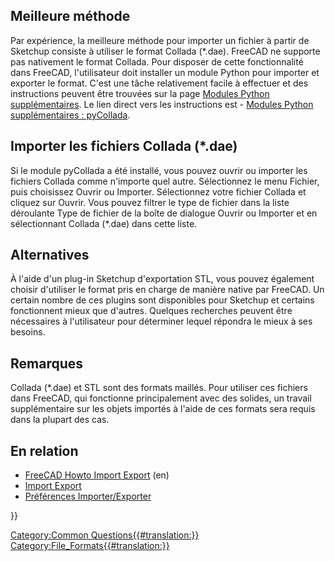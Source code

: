 <languages/>
== Meilleure méthode ==

{{TOCright}}

Par expérience, la meilleure méthode pour importer un fichier à partir de Sketchup consiste à utiliser le format Collada (*.dae). FreeCAD ne supporte pas nativement le format Collada. Pour disposer de cette fonctionnalité dans FreeCAD, l'utilisateur doit installer un module Python pour importer et exporter le format. C'est une tâche relativement facile à effectuer et des instructions peuvent être trouvées sur la page [[Extra_python_modules/fr|Modules Python supplémentaires]]. Le lien direct vers les instructions est - [https://wiki.freecad/wiki/index.php?title=Extra_python_modules/fr#pyCollada Modules Python supplémentaires : pyCollada].

<span id="Importing_Collada_(*.dae)_files"></span>
== Importer les fichiers Collada (*.dae) ==

Si le module pyCollada a été installé, vous pouvez ouvrir ou importer les fichiers Collada comme n'importe quel autre. Sélectionnez le menu Fichier, puis choisissez Ouvrir ou Importer. Sélectionnez votre fichier Collada et cliquez sur Ouvrir. Vous pouvez filtrer le type de fichier dans la liste déroulante Type de fichier de la boîte de dialogue Ouvrir ou Importer et en sélectionnant Collada (*.dae) dans cette liste.

== Alternatives == 

À l'aide d'un plug-in Sketchup d'exportation STL, vous pouvez également choisir d'utiliser le format pris en charge de manière native par FreeCAD. Un certain nombre de ces plugins sont disponibles pour Sketchup et certains fonctionnent mieux que d'autres. Quelques recherches peuvent être nécessaires à l'utilisateur pour déterminer lequel répondra le mieux à ses besoins. 

<span id="Notes"></span>
== Remarques ==

Collada (*.dae) et STL sont des formats maillés. Pour utiliser ces fichiers dans FreeCAD, qui fonctionne principalement avec des solides, un travail supplémentaire sur les objets importés à l'aide de ces formats sera requis dans la plupart des cas.

<span id="Related"></span>
== En relation ==

* [[FreeCAD_Howto_Import_Export|FreeCAD Howto Import Export]] (en)
* [[Import_Export/fr|Import Export]]
* [[Import_Export_Preferences/fr|Préférences Importer/Exporter]]


{{Userdocnavi{{#translation:}}}}
[[Category:Common Questions{{#translation:}}]]
[[Category:File_Formats{{#translation:}}]]